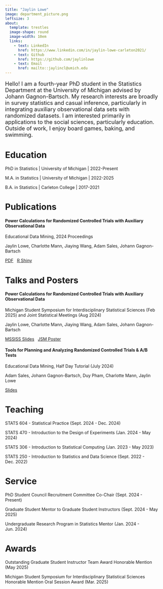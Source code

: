 ```yaml
---
title: "Jaylin Lowe"
image: department_picture.png
leftsize: 3
about: 
  template: trestles
  image-shape: round
  image-width: 10em
  links: 
    - text: LinkedIn
      href: https://www.linkedin.com/in/jaylin-lowe-carleton2021/
    - text: Github
      href: https://github.com/jaylinlowe
    - text: Email
      href: mailto::jaylincl@umich.edu
---
```


<p style = "font-size: 18px;">Hello! I am a fourth-year PhD student in the Statistics Department at the University of Michigan advised by Johann Gagnon-Bartsch. My research interests are broadly in survey statistics and casual inference, particularly in integrating auxiliary observational data sets with randomized datasets. I am interested primarily in applications to the social sciences, particularly education. Outside of work, I enjoy board games, baking, and swimming. </p>

# Education 

PhD in Statistics \| University of Michigan \| <span class="text-secondary"> 2022-Present </span>

M.A. in Statistics \| University of Michigan \| <span class="text-secondary"> 2022-2025 </span>

B.A. in Statistics \| Carleton College \| <span class="text-secondary"> 2017-2021 </span>

# Publications  {#publications}

#### **Power Calculations for Randomized Controlled Trials with Auxiliary Observational Data**

<span class="text-secondary">Educational Data Mining, 2024 Proceedings</span>

<span class="text-secondary">Jaylin Lowe, Charlotte Mann, Jiaying Wang, Adam Sales, Johann Gagnon-Bartsch</span>

<a href="files/edm_paper.pdf" class="btn btn-primary" target="_blank">PDF</a> &nbsp; <a href="https://github.com/jaylinlowe/dRCTpower" class="btn btn-primary" target="_blank">R Shiny</a>

# Talks and Posters  {#talks_and_posters}

#### **Power Calculations for Randomized Controlled Trials with Auxiliary Observational Data**

<span class="text-secondary">Michigan Student Symposium for Interdisciplinary Statistical Sciences (Feb 2025) and Joint Statistical Meetings (Aug 2024)</span>

<span class="text-secondary">Jaylin Lowe, Charlotte Mann, Jiaying Wang, Adam Sales, Johann Gagnon-Bartsch</span>

<a href="files/mssiss_slides.pdf" class="btn btn-primary" target="_blank">MSSISS Slides</a> &nbsp; <a href="files/jsm_poster_web.pdf" class="btn btn-primary" target="_blank">JSM Poster</a>

#### **Tools for Planning and Analyzing Randomized Controlled Trials & A/B Tests**

<span class="text-secondary">Educational Data Mining, Half Day Tutorial (July 2024)</span>

<span class="text-secondary">Adam Sales, Johann Gagnon-Bartsch, Duy Pham, Charlotte Mann, Jaylin Lowe</span>

<a href="files/edm_tutorial.pdf" class="btn btn-primary" target="_blank">Slides</a>

# Teaching  {#teaching}

STATS 604 - Statistical Practice <span class="text-secondary"> (Sept. 2024 - Dec. 2024) </span>

STATS 470 - Introduction to the Design of Experiments <span class="text-secondary"> (Jan. 2024 - May 2024) </span>

STATS 306 - Introduction to Statistical Computing <span class="text-secondary"> (Jan. 2023 - May 2023) </span>

STATS 250 - Introduction to Statistics and Data Science <span class="text-secondary"> (Sept. 2022 - Dec. 2022) </span>

# Service  {#service}

PhD Student Council Recruitment Committee Co-Chair <span class="text-secondary"> (Sept. 2024 - Present) </span>

Graduate Student Mentor to Graduate Student Instructors <span class="text-secondary"> (Sept. 2024 - May 2025) </span>

Undergraduate Research Program in Statistics Mentor <span class="text-secondary"> (Jan. 2024 - Jun. 2024) </span>

# Awards  {#awards}

Outstanding Graduate Student Instructor Team Award Honorable Mention <span class="text-secondary"> (May 2025) </span>

Michigan Student Symposium for Interdisciplinary Statistical Sciences Honorable Mention Oral Session Award <span class="text-secondary"> (Mar. 2025) </span>
